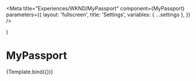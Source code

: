 
<Meta
  title="Experiences/WKND/MyPassport"
  component={MyPassport}
  parameters={{
    layout: 'fullscreen',
    title: 'Settings',
    variables: { ...settings },
  }}
/>

  <App>
    <MyPassport {...args} />
  </App>
)

# MyPassport

<Canvas withSource="open">
  <Story
    name="MyPassport"
    args={{
      checkIns: [
        '/content/dam/wknd/en/adventures/bali-surf-camp/bali-surf-camp',
        '/content/dam/wknd/en/adventures/beervana-portland/beervana-in-portland',
        '/content/dam/wknd/en/adventures/climbing-new-zealand/climbing-new-zealand',
        {
          /* '/content/dam/wknd/en/adventures/cycling-southern-utah/cycling-southern-utah', */
        },
      ],
      favorites: [
        '/content/dam/wknd/en/adventures/climbing-new-zealand/climbing-new-zealand',
        '/content/dam/wknd/en/adventures/cycling-southern-utah/cycling-southern-utah',
      ],
    }}
  >
    {Template.bind({})}
  </Story>
</Canvas>
